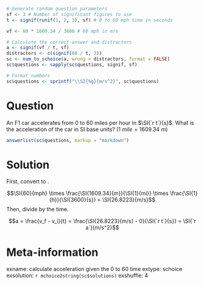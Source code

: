 ```r
# Generate random question parameters
sf <- 3 # Number of significant figures to use
t <- signif(runif(1, 2, 3), sf) # 0 to 60 mph time in seconds

vf <- 60 * 1609.34 / 3600 # 60 mph in m/s

# Calculate the correct answer and distractors
a <- signif(vf / t, sf)
distractors <- c(signif(60 / t, 3))
sc <- num_to_schoice(a, wrong = distractors, format = FALSE)
sc$questions <- sapply(sc$questions, signif, sf)

# Format numbers
sc$questions <- sprintf("\\SI{%g}{m/s^2}", sc$questions)
```

Question
========
An F1 car accelerates from $0$ to $60$ miles per hour in $\SI{`r t`}{s}$. What is the acceleration of the car in SI base units? ($\SI{1}{mile} = \SI{1609.34}{m}$)

```r
answerlist(sc$questions, markup = "markdown")
```

Solution
========
First, convert \SI{60}{mph} to \si{m/s}.

$$\SI{60}{mph} \times \frac{\SI{1609.34}{m}}{\SI{1}{mi}} \times \frac{\SI{1}{h}}{\SI{3600}{s}} = \SI{26.8223}{m/s}$$
Then, divide by the time.

$$a = \frac{v_f - v_i}{t} = \frac{\SI{26.8223}{m/s} - 0}{\SI{`r t`}{s}} = \SI{`r a`}{m/s^2}$$

Meta-information
================
exname: calculate acceleration given the 0 to 60 time
extype: schoice
exsolution: `r mchoice2string(sc$solutions)`
exshuffle: 4
